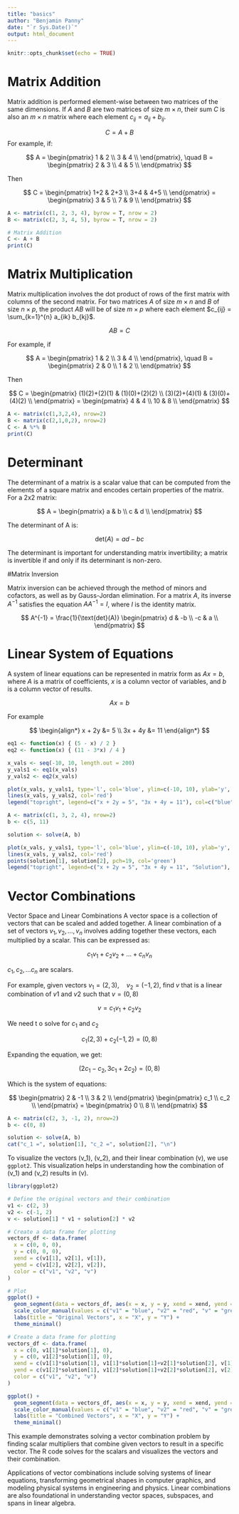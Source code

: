 ```yaml
---
title: "basics"
author: "Benjamin Panny"
date: "`r Sys.Date()`"
output: html_document
---
```


```r
knitr::opts_chunk$set(echo = TRUE)
```

# Matrix Addition

Matrix addition is performed element-wise between two matrices of the same dimensions. If $A$ and $B$ are two matrices of size $m \times n$, their sum $C$ is also an $m \times n$ matrix where each element $c_{ij} = a_{ij} + b_{ij}$.

$$
C = A + B
$$
For example, if:

$$
A = \begin{pmatrix}
1 & 2 \\
3 & 4 \\
\end{pmatrix}, \quad
B = \begin{pmatrix}
2 & 3 \\
4 & 5 \\
\end{pmatrix}
$$

Then

$$
C = \begin{pmatrix}
1+2 & 2+3 \\
3+4 & 4+5 \\
\end{pmatrix} = \begin{pmatrix}
3 & 5 \\
7 & 9 \\
\end{pmatrix}
$$

```r
A <- matrix(c(1, 2, 3, 4), byrow = T, nrow = 2)
B <- matrix(c(2, 3, 4, 5), byrow = T, nrow = 2)

# Matrix Addition
C <- A + B
print(C)
```

# Matrix Multiplication
Matrix multiplication involves the dot product of rows of the first matrix with columns of the second matrix. For two matrices $A$ of size $m \times n$ and $B$ of size $n \times p$, the product $AB$ will be of size $m \times p$ where each element $c_{ij} = \sum_{k=1}^{n} a_{ik} b_{kj}$.

$$
AB = C
$$

For example, if

$$
A = \begin{pmatrix}
1 & 2 \\
3 & 4 \\
\end{pmatrix}, \quad
B = \begin{pmatrix}
2 & 0 \\
1 & 2 \\
\end{pmatrix}
$$

Then

$$
C = \begin{pmatrix}
(1)(2)+(2)(1) & (1)(0)+(2)(2) \\
(3)(2)+(4)(1) & (3)(0)+(4)(2) \\
\end{pmatrix} = \begin{pmatrix}
4 & 4 \\
10 & 8 \\
\end{pmatrix}
$$

```r
A <- matrix(c(1,3,2,4), nrow=2)
B <- matrix(c(2,1,0,2), nrow=2)
C <- A %*% B
print(C)
```

# Determinant

The determinant of a matrix is a scalar value that can be computed from the elements of a square matrix and encodes certain properties of the matrix. For a 2x2 matrix:

$$
A = \begin{pmatrix}
a & b \\
c & d \\
\end{pmatrix}
$$

The determinant of A is:

$$
\text{det}(A) = ad - bc 
$$

The determinant is important for understanding matrix invertibility; a matrix is invertible if and only if its determinant is non-zero.

#Matrix Inversion

Matrix inversion can be achieved through the method of minors and cofactors, as well as by Gauss-Jordan elimination. For a matrix $A$, its inverse $A^{-1}$ satisfies the equation $AA^{-1} = I$, where $I$ is the identity matrix.

$$
A^{-1} = \frac{1}{\text{det}(A)} \begin{pmatrix}
d & -b \\
-c & a \\
\end{pmatrix}
$$

# Linear System of Equations

A system of linear equations can be represented in matrix form as $Ax=b$, where 
$A$ is a matrix of coefficients, $x$ is a column vector of variables, and $b$ is a column vector of results.

$$
Ax = b
$$

For example

$$
\begin{align*}
x + 2y &= 5 \\
3x + 4y &= 11
\end{align*}
$$

```r
eq1 <- function(x) { (5 - x) / 2 }
eq2 <- function(x) { (11 - 3*x) / 4 }

x_vals <- seq(-10, 10, length.out = 200)
y_vals1 <- eq1(x_vals)
y_vals2 <- eq2(x_vals)

plot(x_vals, y_vals1, type='l', col='blue', ylim=c(-10, 10), ylab='y', xlab='x')
lines(x_vals, y_vals2, col='red')
legend("topright", legend=c("x + 2y = 5", "3x + 4y = 11"), col=c("blue", "red"), lty=1)
```

```r
A <- matrix(c(1, 3, 2, 4), nrow=2)
b <- c(5, 11)

solution <- solve(A, b)

plot(x_vals, y_vals1, type='l', col='blue', ylim=c(-10, 10), ylab='y', xlab='x')
lines(x_vals, y_vals2, col='red')
points(solution[1], solution[2], pch=19, col='green')
legend("topright", legend=c("x + 2y = 5", "3x + 4y = 11", "Solution"), col=c("blue", "red", "green"), lty=1, pch=c(NA, NA, 19))
```

# Vector Combinations

Vector Space and Linear Combinations
A vector space is a collection of vectors that can be scaled and added together. A linear combination of a set of vectors ${v_1, v_2, \ldots, v_n}$ involves adding together these vectors, each multiplied by a scalar. This can be expressed as:

$$
c_1v_1 + c_2v_2 + \ldots + c_nv_n
$$

$c_1, c_2, \ldots c_n$ are scalars.

For example, given vectors $v_1 = (2,3), \quad v_2 = (-1,2)$, find $v$ that is a linear combination of $v1$ and $v2$ such that $v = (0,8)$

$$
v = c_1v_1 + c_2v_2
$$

We need  t o solve for $c_1$ and $c_2$

$$
c_1(2, 3) + c_2(-1, 2) = (0, 8)
$$

Expanding the equation, we get:

$$
(2c_1 - c_2, 3c_1 + 2c_2) = (0, 8)
$$

Which is the system of equations:

$$
\begin{pmatrix}
2  & -1  \\
3 & 2 \\
\end{pmatrix}
\begin{pmatrix}
c_1  \\
c_2 \\
\end{pmatrix}
= 
\begin{pmatrix}
0  \\
8 \\
\end{pmatrix}
$$

```r
A <- matrix(c(2, 3, -1, 2), nrow=2)
b <- c(0, 8)

solution <- solve(A, b)
cat("c_1 =", solution[1], "c_2 =", solution[2], "\n")
```

To visualize the vectors \(v_1\), \(v_2\), and their linear combination \(v\), we use `ggplot2`. This visualization helps in understanding how the combination of \(v_1\) and \(v_2\) results in \(v\).

```r
library(ggplot2)

# Define the original vectors and their combination
v1 <- c(2, 3)
v2 <- c(-1, 2)
v <- solution[1] * v1 + solution[2] * v2

# Create a data frame for plotting
vectors_df <- data.frame(
  x = c(0, 0, 0),
  y = c(0, 0, 0),
  xend = c(v1[1], v2[1], v[1]),
  yend = c(v1[2], v2[2], v[2]),
  color = c("v1", "v2", "v")
)

# Plot
ggplot() +
  geom_segment(data = vectors_df, aes(x = x, y = y, xend = xend, yend = yend, color = color), arrow = arrow(type = "closed")) +
  scale_color_manual(values = c("v1" = "blue", "v2" = "red", "v" = "green")) +
  labs(title = "Original Vectors", x = "X", y = "Y") +
  theme_minimal()

# Create a data frame for plotting
vectors_df <- data.frame(
  x = c(0, v1[1]*solution[1], 0),
  y = c(0, v1[2]*solution[1], 0),
  xend = c(v1[1]*solution[1], v1[1]*solution[1]+v2[1]*solution[2], v[1]),
  yend = c(v1[2]*solution[1], v1[2]*solution[1]+v2[2]*solution[2], v[2]),
  color = c("v1", "v2", "v")
)

ggplot() +
  geom_segment(data = vectors_df, aes(x = x, y = y, xend = xend, yend = yend, color = color), arrow = arrow(type = "closed")) +
  scale_color_manual(values = c("v1" = "blue", "v2" = "red", "v" = "green")) +
  labs(title = "Combined Vectors", x = "X", y = "Y") +
  theme_minimal()
```

This example demonstrates solving a vector combination problem by finding scalar multipliers that combine given vectors to result in a specific vector. The R code solves for the scalars and visualizes the vectors and their combination.

Applications of vector combinations include solving systems of linear equations, transforming geometrical shapes in computer graphics, and modeling physical systems in engineering and physics. Linear combinations are also foundational in understanding vector spaces, subspaces, and spans in linear algebra.
